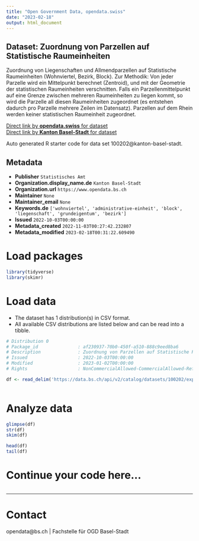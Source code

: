 ```yaml
---
title: "Open Government Data, opendata.swiss"
date: "2023-02-18"
output: html_document
---
```


## Dataset: Zuordnung von Parzellen auf Statistische Raumeinheiten

Zuordnung von Liegenschaften und Allmendparzellen auf Statistische Raumeinheiten (Wohnviertel, Bezirk, Block). Zur Methodik: Von jeder Parzelle wird ein Mittelpunkt berechnet (Zentroid), und mit der Geometrie der statistischen Raumeinheiten verschnitten. Falls ein Parzellenmittelpunkt auf eine Grenze zwischen mehreren Raumeinheiten zu liegen kommt, so wird die Parzelle all diesen Raumeinheiten zugeordnet (es entstehen dadurch pro Parzelle mehrere Zeilen im Datensatz). Parzellen auf dem Rhein werden keiner statistischen Raumeinheit zugeordnet.

[Direct link by **opendata.swiss** for dataset](https://opendata.swiss/de/dataset/zuordnung-von-parzellen-auf-statistische-raumeinheiten)<br>
[Direct link by **Kanton Basel-Stadt** for dataset](https://data.bs.ch/explore/dataset/100202/)

Auto generated R starter code for data set 100202@kanton-basel-stadt.

## Metadata

- **Publisher** `Statistisches Amt`
- **Organization.display_name.de** `Kanton Basel-Stadt`
- **Organization.url** `https://www.opendata.bs.ch`
- **Maintainer** `None`
- **Maintainer_email** `None`
- **Keywords.de** `['wohnviertel', 'administrative-einheit', 'block', 'liegenschaft', 'grundeigentum', 'bezirk']`
- **Issued** `2022-10-03T00:00:00`
- **Metadata_created** `2022-11-03T00:27:42.232807`
- **Metadata_modified** `2023-02-18T00:31:22.609490`


# Load packages

```r

library(tidyverse)
library(skimr)

```

# Load data

-   The dataset has 1 distribution(s) in CSV format.
-   All available CSV distributions are listed below and can be read into a tibble.

```r

# Distribution 0
# Package_id               : af230937-70b0-450f-a510-888c9eed8ba6
# Description              : Zuordnung von Parzellen auf Statistische Raumeinheiten (csv)
# Issued                   : 2022-10-03T00:00:00
# Modified                 : 2023-01-02T00:00:00
# Rights                   : NonCommercialAllowed-CommercialAllowed-ReferenceRequired

df <- read_delim('https://data.bs.ch/api/v2/catalog/datasets/100202/exports/csv')



```

# Analyze data

```r

glimpse(df)
str(df)
skim(df)

head(df)
tail(df)

```

# Continue your code here...

```r

```

------------------------------------------------------------------------

# Contact

opendata@bs.ch | Fachstelle für OGD Basel-Stadt
